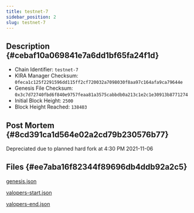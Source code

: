 ```yaml
---
title: testnet-7
sidebar_position: 2
slug: testnet-7
---
```





## Description {#cebaf10a069841e7a6dd1bf65fa24f1d}

- Chain Identifier: `testnet-7`
- KIRA Manager Checksum: `0feca1c125f2291596dd115ff2cf720032a7098030f8aa97c164afa9ca79644e`
- Genesis File Checksum: `0x3c7d72740fbd6f840e9757feaa81a3575cabbdb0a213c1e2c1e30913b8771274`
- Initial Block Height: `2500`
- Block Height Reached: `138403`

## Post Mortem {#8cd391ca1d564e02a2cd79b230576b77}


Depreciated due to planned hard fork at 4:30 PM 2021-11-06


## Files {#ee7aba16f82344f89696db4ddb92a2c5}


[genesis.json](https://prod-files-secure.s3.us-west-2.amazonaws.com/9b5bfc45-bdb5-4b46-80e6-aabe3cae64d0/17bed8fb-535a-4ca0-9857-5f84c5ded601/genesis.json?X-Amz-Algorithm=AWS4-HMAC-SHA256&X-Amz-Content-Sha256=UNSIGNED-PAYLOAD&X-Amz-Credential=AKIAT73L2G45HZZMZUHI%2F20241004%2Fus-west-2%2Fs3%2Faws4_request&X-Amz-Date=20241004T043654Z&X-Amz-Expires=3600&X-Amz-Signature=5a2e8c9d0adf653014855b3707fd060aecbbd4e3233f3f34d2bc8c3762465ce7&X-Amz-SignedHeaders=host&x-id=GetObject)


[valopers-start.json](https://prod-files-secure.s3.us-west-2.amazonaws.com/9b5bfc45-bdb5-4b46-80e6-aabe3cae64d0/6a471bbe-3e59-4937-93c9-9b9d8e7f4ed8/valopers-start.json?X-Amz-Algorithm=AWS4-HMAC-SHA256&X-Amz-Content-Sha256=UNSIGNED-PAYLOAD&X-Amz-Credential=AKIAT73L2G45HZZMZUHI%2F20241004%2Fus-west-2%2Fs3%2Faws4_request&X-Amz-Date=20241004T043654Z&X-Amz-Expires=3600&X-Amz-Signature=3d0072f448b8f1efc9adeb90ab80743f87916ee6f4d3ada1e549459942cc6a75&X-Amz-SignedHeaders=host&x-id=GetObject)


[valopers-end.json](https://prod-files-secure.s3.us-west-2.amazonaws.com/9b5bfc45-bdb5-4b46-80e6-aabe3cae64d0/9b9298f5-cbf4-4bec-899c-3eaec5278535/valopers-end.json?X-Amz-Algorithm=AWS4-HMAC-SHA256&X-Amz-Content-Sha256=UNSIGNED-PAYLOAD&X-Amz-Credential=AKIAT73L2G45HZZMZUHI%2F20241004%2Fus-west-2%2Fs3%2Faws4_request&X-Amz-Date=20241004T043654Z&X-Amz-Expires=3600&X-Amz-Signature=221e02cc8432276d2d6492ad1e047b0e49a8714f73c312a5efbab25834833206&X-Amz-SignedHeaders=host&x-id=GetObject)


